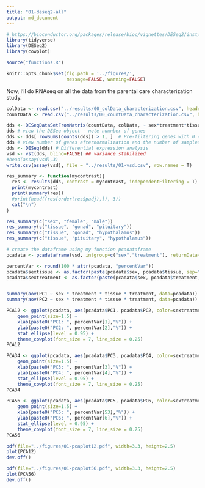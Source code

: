 ```yaml
---
title: "01-deseq2-all"
output: md_document
---
```


```r
# https://bioconductor.org/packages/release/bioc/vignettes/DESeq2/inst/doc/DESeq2.html
library(tidyverse)
library(DESeq2)
library(cowplot)

source("functions.R")

knitr::opts_chunk$set(fig.path = '../figures/',
                      message=FALSE, warning=FALSE)
```


Now, I'll do RNAseq on all the data from the parental care characterization study. 

```r
colData <- read.csv("../results/00_colData_characterization.csv", header = T, row.names = 1)
countData <- read.csv("../results/00_countData_characterization.csv", header = T, row.names = 1)
```

```r
dds <- DESeqDataSetFromMatrix(countData, colData, ~ sex*treatment*tissue)
dds # view the DESeq object - note numnber of genes
dds <- dds[ rowSums(counts(dds)) > 1, ]  # Pre-filtering genes with 0 counts
dds # view number of genes afternormalization and the number of samples
dds <- DESeq(dds) # Differential expression analysis
vsd <- vst(dds, blind=FALSE) ## variance stabilized
#head(assay(vsd),3)
write.csv(assay(vsd), file = "../results/01-vsd.csv", row.names = T)
```

```r
res_summary <- function(mycontrast){
  res <- results(dds, contrast = mycontrast, independentFiltering = T)
  print(mycontrast)
  print(summary(res))
  #print(head((res[order(res$padj),]), 3))
  cat("\n")
}

res_summary(c("sex", "female", "male"))
res_summary(c("tissue", "gonad", "pituitary"))
res_summary(c("tissue", "gonad", "hypothalamus"))
res_summary(c("tissue", "pituitary", "hypothalamus"))
```

```r
# create the dataframe using my function pcadataframe
pcadata <- pcadataframe(vsd, intgroup=c("sex","treatment"), returnData=TRUE)

percentVar <- round(100 * attr(pcadata, "percentVar"))
pcadata$sextissue <- as.factor(paste(pcadata$sex, pcadata$tissue, sep="_"))
pcadata$sextreatment <- as.factor(paste(pcadata$sex, pcadata$treatment, sep="_"))


summary(aov(PC1 ~ sex * treatment * tissue * treatment, data=pcadata)) 
summary(aov(PC2 ~ sex * treatment * tissue * treatment, data=pcadata)) 

PCA12 <- ggplot(pcadata, aes(pcadata$PC1, pcadata$PC2, color=sextreatment, shape= tissue)) +
    geom_point(size=1.5) +
    xlab(paste0("PC1: ", percentVar[1],"%")) +
    ylab(paste0("PC2: ", percentVar[2],"%")) +
    stat_ellipse(level = 0.95) + 
    theme_cowplot(font_size = 7, line_size = 0.25)  
PCA12

PCA34 <- ggplot(pcadata, aes(pcadata$PC3, pcadata$PC4, color=sextreatment, shape= tissue)) +
    geom_point(size=1.5) +
    xlab(paste0("PC3: ", percentVar[3],"%")) +
    ylab(paste0("PC4: ", percentVar[4],"%")) +
    stat_ellipse(level = 0.95) + 
    theme_cowplot(font_size = 7, line_size = 0.25)  
PCA34

PCA56 <- ggplot(pcadata, aes(pcadata$PC5, pcadata$PC6, color=sextreatment, shape= tissue)) +
    geom_point(size=1.5) +
    xlab(paste0("PC5: ", percentVar[53],"%")) +
    ylab(paste0("PC6: ", percentVar[6],"%")) +
    stat_ellipse(level = 0.95) + 
    theme_cowplot(font_size = 7, line_size = 0.25)  
PCA56

pdf(file="../figures/01-pcaplot12.pdf", width=3.3, height=2.5)
plot(PCA12)
dev.off()

pdf(file="../figures/01-pcaplot56.pdf", width=3.3, height=2.5)
plot(PCA56)
dev.off()
```


